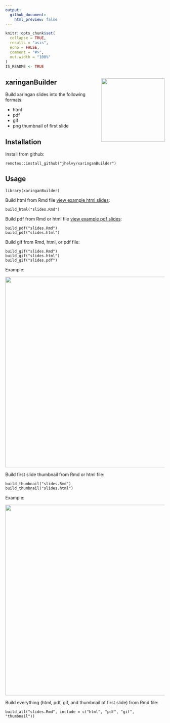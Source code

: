 ```yaml
---
output:
  github_document:
    html_preview: false
---
```


<!-- README.md is generated from README.Rmd. Please edit that file -->

```r
knitr::opts_chunk$set(
  collapse = TRUE,
  results = "asis",
  echo = FALSE,
  comment = "#>",
  out.width = "100%"
)
IS_README <- TRUE
```

## xaringanBuilder <img src="images/hex_sticker.png" align="right" width="200"/>

Build xaringan slides into the following formats:

- html
- pdf
- gif
- png thumbnail of first slide

## Installation

Install from github:
```
remotes::install_github("jhelvy/xaringanBuilder")
```

## Usage
```
library(xaringanBuilder)
```

Build html from Rmd file [view example html slides](https://jhelvy.github.io/xaringanBuilder/example/slides.html):
```
build_html("slides.Rmd")
```

Build pdf from Rmd or html file [view example pdf slides](https://jhelvy.github.io/xaringanBuilder/example/slides.pdf):
```
build_pdf("slides.Rmd")
build_pdf("slides.html")
```

Build gif from Rmd, html, or pdf file:
```
build_gif("slides.Rmd")
build_gif("slides.html")
build_gif("slides.pdf")
```
Example:

<img src="example/slides.gif" width=600>

Build first slide thumbnail from Rmd or html file:
```
build_thumbnail("slides.Rmd")
build_thumbnail("slides.html")
```
Example:

<img src="example/slides.png" width=600>

Build everything (html, pdf, gif, and thumbnail of first slide) from Rmd file:
```
build_all("slides.Rmd", include = c("html", "pdf", "gif", "thumbnail"))
```
